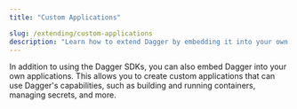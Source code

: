 ```yaml
---
title: "Custom Applications"

slug: /extending/custom-applications
description: "Learn how to extend Dagger by embedding it into your own applications, enabling custom workflows and integrations."
---
```


In addition to using the Dagger SDKs, you can also embed Dagger into your own applications. This allows you to create custom applications that can use Dagger's capabilities, such as building and running containers, managing secrets, and more.